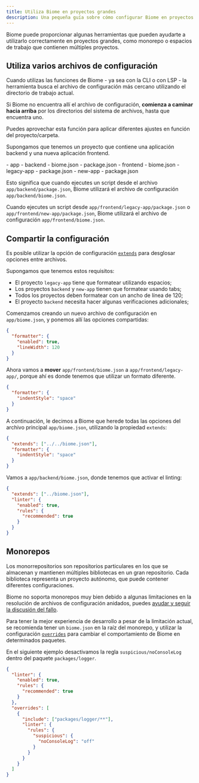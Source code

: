 ```yaml
---
title: Utiliza Biome en proyectos grandes
description: Una pequeña guía sobre cómo configurar Biome en proyectos grandes
---
```



Biome puede proporcionar algunas herramientas que pueden ayudarte a utilizarlo correctamente en proyectos grandes, como monorepo o espacios de trabajo que contienen múltiples proyectos.

## Utiliza varios archivos de configuración

Cuando utilizas las funciones de Biome - ya sea con la CLI o con LSP - la herramienta busca el archivo de configuración más cercano utilizando el directorio de trabajo actual.

Si Biome no encuentra allí el archivo de configuración, **comienza a caminar hacia arriba** por los directorios del sistema de archivos, hasta que encuentra uno.

Puedes aprovechar esta función para aplicar diferentes ajustes en función del proyecto/carpeta.

Supongamos que tenemos un proyecto que contiene una aplicación backend y una nueva aplicación frontend.

<FileTree>
  - app - backend - biome.json - package.json - frontend - biome.json -
  legacy-app - package.json - new-app - package.json
</FileTree>

Esto significa que cuando ejecutes un script desde el archivo `app/backend/package.json`, Biome utilizará el archivo de configuración `app/backend/biome.json`.

Cuando ejecutes un script desde `app/frontend/legacy-app/package.json` o `app/frontend/new-app/package.json`, Biome utilizará el archivo de configuración `app/frontend/biome.json`.

## Compartir la configuración

Es posible utilizar la opción de configuración [`extends`](/es/guides/configure-biome/#compartir-un-archivo-de-configuración) para desglosar opciones entre archivos.

Supongamos que tenemos estos requisitos:

- El proyecto `legacy-app` tiene que formatear utilizando espacios;
- Los proyectos `backend` y `new-app` tienen que formatear usando tabs;
- Todos los proyectos deben formatear con un ancho de línea de 120;
- El proyecto `backend` necesita hacer algunas verificaciones adicionales;

Comenzamos creando un nuevo archivo de configuración en `app/biome.json`, y ponemos allí las opciones compartidas:

```json title="app/biome.json"
{
  "formatter": {
    "enabled": true,
    "lineWidth": 120
  }
}
```

Ahora vamos a **mover** `app/frontend/biome.json` a `app/frontend/legacy-app/`, porque ahí es donde tenemos que utilizar un formato diferente.

```json title="app/frontend/legacy-app/biome.json"
{
  "formatter": {
    "indentStyle": "space"
  }
}
```

A continuación, le decimos a Biome que herede todas las opciones del archivo principal `app/biome.json`, utilizando la propiedad `extends`:

```json title="app/frontend/legacy-app/biome.json" ins={2}
{
  "extends": ["../../biome.json"],
  "formatter": {
    "indentStyle": "space"
  }
}
```

Vamos a `app/backend/biome.json`, donde tenemos que activar el linting:

```json title="app/backend/biome.json"
{
  "extends": ["../biome.json"],
  "linter": {
    "enabled": true,
    "rules": {
      "recommended": true
    }
  }
}
```

## Monorepos

Los monorrepositorios son repositorios particulares en los que se almacenan y mantienen múltiples bibliotecas en un gran repositorio. Cada biblioteca representa un proyecto autónomo, que puede contener diferentes configuraciones.

Biome no soporta monorepos muy bien debido a algunas limitaciones en la resolución de archivos de configuración anidados, puedes [ayudar y seguir la discusión del fallo](https://github.com/biomejs/biome/issues/2228).

Para tener la mejor experiencia de desarrollo a pesar de la limitación actual, se recomienda tener un `biome.json` en la raíz del monorepo, y utilizar la configuración [`overrides`](/reference/configuration/#overrides) para cambiar el comportamiento de Biome en determinados paquetes.

En el siguiente ejemplo desactivamos la regla `suspicious/noConsoleLog` dentro del paquete `packages/logger`.

```json title="biome.jsonc"
{
  "linter": {
    "enabled": true,
    "rules": {
      "recommended": true
    }
  },
  "overrides": [
    {
      "include": ["packages/logger/**"],
      "linter": {
        "rules": {
          "suspicious": {
            "noConsoleLog": "off"
          }
        }
      }
    }
  ]
}
```
